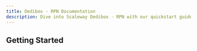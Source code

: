 ```yaml
---
title: Dedibox - RPN Documentation
description: Dive into Scaleway Dedibox - RPN with our quickstart guides, how-tos, tutorials and more.
---
```


<ProductHeader
   productName="Dedibox - RPN"
   productLogo="dedibox"
   description="RPN (Real Private Network) is a dedicated private network connected to the second network interface of a Dedibox server."
   url="/dedibox-rpn/quickstart"
   label="RPN Quickstart"
/>

## Getting Started

<Grid>
    <SummaryCard
        title="Quickstart"
        icon="rocket"
        description="Learn how to create, configure, and manage a RPN connection in a few steps."
        label="View Quickstart"
        url="/dedibox-rpn/quickstart/"
    />
    <SummaryCard
        title="Concepts"
        icon="info"
        description="Core concepts that give you a better understanding of RPN."
        label="View Concepts"
        url="/dedibox-rpn/concepts/"
    />
    <SummaryCard
        title="How-tos"
        icon="help-circle-outline"
        description="Check our guides helping you to configure the RPN of your Dedibox dedicated server."
        label="View How-tos"
        url="/dedibox-rpn/how-to/"
    />
</Grid>

<ClickableBanner
    productLogo="cli"
    title="Dedibox RPN API"
    description="Learn how to create and manage your Dedibox dedicated servers through the API."
    url="https://console.online.net/en/api/"
    label="Go to Dedibox API"
/>

